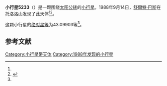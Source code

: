 {{Infobox planet
| bgcolour = #FFFFC0
| name = 5233
| symbol = 
| image = 
| caption = 
| discovery = yes
| discovery_ref = 
| discoverer = [[舒爾特·巴斯|舒爾特·巴斯]]
| discovery_site = [[托洛洛山|托洛洛山]] 
| discovered = 1988年9月14日
| designations = yes
| mp_name = 
| named_after = 
| alt_names = 1988 RL10/ 1983 HN1
| mp_category = [[特洛伊小行星|特洛伊小行星]]
| orbit_ref = <ref name="a">[http://ssd.jpl.nasa.gov/sbdb.cgi?sstr=5233 5233] {{Wayback|url=http://ssd.jpl.nasa.gov/sbdb.cgi?sstr=5233 |date=20110609231729 }}，小行星數據庫瀏覽器（JPL Small-Body Database Browser）－[[美国国家航空航天局|美国国家航空航天局]]喷气推进实验室</ref>
| epoch = 2456400.5 (2013年4月18日更新)
| aphelion = {{convert|5.3730298|AU|km|3|abbr=on|lk=out}}
| perihelion = {{convert|4.9243178|AU|km|3|abbr=on}}
| semimajor = {{convert|5.1486738|AU|km|3|abbr=on}}
| eccentricity = 0.0435755
| period = 4267.185051 [[日|日]]<br />11.68[[儒略年|儒略年]]
| avg_speed = 
| inclination = 3.37753
| asc_node = 142.51848
| mean_anomaly = 
| arg_peri = 43.09903
| satellites = 
| physical_characteristics = yes
| dimensions = 
| mass = 
| density = 
| surface_grav = 
| escape_velocity = 
| sidereal_day = 
| axial_tilt = 
| pole_ecliptic_lat = 
| pole_ecliptic_lon = 
| albedo = 
| temperatures= 
| temp_name1 = 
| mean_temp_1 = 
| max_temp_1 = 
| temp_name2 = 
| max_temp_2 = 
| spectral_type = 
| abs_magnitude = 43.09903
}}

'''小行星5233'''（{{lang-en|5233}}）是一颗围绕[[太阳|太阳]][[公转|公转]]的[[小行星|小行星]]。1988年9月14日，[[舒爾特·巴斯|舒爾特·巴斯]]在托洛洛山发现了此天体<ref name="a" /><ref>{{cite news|title=小行星列表|url=http://cfa-www.harvard.edu/iau/lists/NumberedMPs.txt|accessdate=2013-07-08|newspaper=哈佛大学|archive-date=2008-05-17|archive-url=https://web.archive.org/web/20080517010638/http://cfa-www.harvard.edu/iau/lists/NumberedMPs.txt|dead-url=no}}</ref>。

这颗小行星的[[绝对星等|绝对星等]]为43.09903等<ref name="a" />。

==参考文献==
{{reflist}}
{{Minor Planet Number|[[小行星5232|小行星5232]]|[[小行星5234|小行星5234]]}}

{{小天体}}

[[Category:小行星带天体|Category:小行星带天体]]
[[Category:1988年发现的小行星|Category:1988年发现的小行星]]

{{asteroid-stub}}